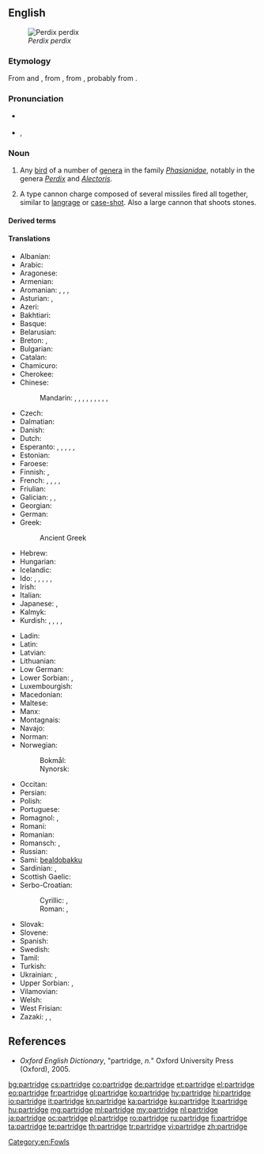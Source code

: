 ==English==
[[File:Perdix perdix (Marek Szczepanek).jpg|thumb|''Perdix perdix'']]

===Etymology===
From {{etyl|enm|en}} and {{etyl|fro|en}} {{m|fro|perdriz}}, from {{etyl|la|en}} {{m|la|perdīx||partridge}}, from {{etyl|grc|en}} {{m|grc|πέρδιξ||partridge}}, probably from {{m|grc|πέρδομαι||to [[fart]]}}.

===Pronunciation===
* {{a|UK}} {{IPA|/ˈpɑːtrɪd͡ʒ/|lang=en}}
* {{a|US}} {{enPR|pärʹtrĭj}}, {{IPA|/ˈpɑrtrɪd͡ʒ/|lang=en}}

{{wikipedia}}
===Noun===
{{en-noun|s|partridge}}

# Any [[bird]] of a number of [[genera]] in the family ''[[Phasianidae]]'', notably in the genera ''[[Perdix]]'' and ''[[Alectoris]]''.
# {{lb|en|obsolete|military}} A type cannon charge composed of several missiles fired all together, similar to [[langrage]] or [[case-shot]]. Also a large cannon that shoots stones.

====Derived terms====
{{der3
|[[Arabian partridge]]
|[[African partridge]]
|[[bamboo partridge]]
|[[Barbary partridge]]
|[[bearded partridge]]
|[[birch partridge]]
|[[blackheaded partridge]]
|[[black wood-partridge]]
|[[Bonham's partridge]]
|[[buff-breasted partridge]]
|[[California partridge]]
|[[capoeira partridge]]
|[[chukar partridge]]
|[[common partridge]]
|[[crested partridge]]
|[[crested wood partridge]]
|[[crimson-headed partridge]]
|[[Daurian partridge]]
|[[ferruginous wood partridge]]
|[[French partridge]]
|[[Gambel's partridge]]
|[[gray partridge]], [[grey partridge]]
|[[Greek partridge]]
|[[green wood partridge]]
|[[Guiana partridge]]
|[[Hey's partridge]]
|[[hill partridge]]
|[[Himalayan partridge]]
|[[Hodgson’s partridge]]
|[[Hungarian partridge]]
|[[long-billed partridge]]
|[[Madagascar partridge]]
|[[Massena partridge]]
|[[mountain partridge]]
|[[Namaqua partridge]]
|[[night partridge]]
|[[painted partridge]]
|[[partridge berry]], [[partridge-berry]], [[partridgeberry]]
|[[partridge bird]]
|[[partridge-breast]]
|[[partridge-breasted aloe]]
|[[partridge breeder]]
|[[partridge brood]]
|[[partridge bush]]
|[[partridge cane]]
|[[partridge chick]]
|[[partridge Cochin]]
|[[partridge country]]
|[[partridge dance]]
|[[partridge dove]]
|[[partridge drive]]
|[[partridge-driving]]
|[[partridge feather]]
|[[partridge fillet]]
|[[partridge hackle]]
|[[partridge hawk]]
|[[partridge-legged clover]]
|[[partridge-like]]
|[[partridge mew]]
|[[partridge-mortar]]
|[[partridge net]]
|[[partridge pea]]
|[[partridge pie]]
|[[partridge pigeon]]
|[[partridge plum]]
|[[partridge poult]]
|[[partridger]]
|[[partridge shell]]
|[[partridge shooter]]
|[[partridge shooting]]
|[[partridge-shot]]
|[[partridge tun]]
|[[partridge-vine]]
|[[partridge wing]]
|[[partridge-wood]]
|[[partridging]]
|[[Philby's partridge]]
|[[plumed partridge]]
|[[Przevalski's partridge]]
|[[red-crowned wood partridge]]
|[[red-legged partridge]], [[redlegged partridge]]
|[[Rubeho forest partridge]]
|[[rock partridge]]
|[[sand partridge]]
|[[sanguine partridge]]
|[[sea partridge]]
|[[see-see partridge]]
|[[snow partridge]]
|[[spruce partridge]]
|[[stone partridge]]
|[[swamp partridge]]
|[[Tibetan partridge]]
|[[tree partridge]]
|[[Udzungwa forest partridge]]
|[[water partridge]]
|[[white-browed partridge]]
|[[white partridge]]
|[[wood partridge]]
|lang=en}}

====Translations====
{{trans-top|any bird of the genera ''Perdix'' or ''Alectoris''}}
* Albanian: {{t+|sq|thëllëzë}}
* Arabic: {{t|ar|حَجَل|m}}
* Aragonese: {{t|an|perdiz|f}}
* Armenian: {{t+|hy|կաքավ}}
* Aromanian: {{t|rup|piturniclji|f}}, {{t|rup|pitruniclji|f}}, {{t|rup|pirdic|m}}, {{t|rup|pirdicã|f}}
* Asturian: {{t|ast|perdiz|f}}, {{t|ast|pámpana|f}}
* Azeri: {{t+|az|kəklik}}
* Bakhtiari: {{t|bqi|کوگ|sc=fa-Arab}}
* Basque: {{t+|eu|eper}}
* Belarusian: {{t|be|курапатка|f}}
* Breton: {{t|br|klujar c’hris}}, {{t+|br|klujar|f}}
* Bulgarian: {{t+|bg|яребица|f}}
* Catalan: {{t|ca|perdiu|f}}
* Chamicuro: {{t|ccc|s̈honoto}}
* Cherokee: {{t|chr|ᎫᏇ|tr=guque|sc=Cher}}
* Chinese:
*: Mandarin: {{t+|cmn|鷓鴣}}, {{t+|cmn|鹧鸪|tr=zhègū}}, {{t+|cmn|石雞}}, {{t+|cmn|石鸡|tr=shíjī}}, {{t|cmn|山鶉}}, {{t|cmn|山鹑|tr=shānchún}}, {{t+|cmn|竹雞}}, {{t+|cmn|竹鸡|tr=zhújī}}, {{t|cmn|灰山鶉}}, {{t|cmn|灰山鹑|tr=huīshānchún}}
* Czech: {{t|cs|koroptev|f}}
* Dalmatian: {{t|dlm|pernaica|f}}
* Danish: {{t+|da|agerhøne|c}}
* Dutch: {{t+|nl|patrijs|f}}
* Esperanto: {{qualifier|♂♀}} {{t|eo|perdriko}}, {{qualifier|♂}} {{t|eo|virperdriko}}, {{qualifier|♂♀}} {{t|eo|perdrikino}}, {{qualifier|♂♀ offspring}} {{t|eo|perdrikido}}, {{qualifier|♂ offspring}} {{t|eo|virperdrikido}}, {{qualifier|♀ offspring}} {{t|eo|perdrikidino}}
* Estonian: {{t|et|nurmkana}}
* Faroese: {{t|fo|akurhøna|f}}
* Finnish: {{qualifier|Perdix}} {{t+|fi|peltopyy}}, {{qualifier|Alectoria}} {{t+|fi|punapyy}}
* French: {{t+|fr|perdrix|f}}, {{t|fr|mâle de la perdrix|m}}, {{t|fr|femelle de la perdrix|f}}, {{qualifier|♂}} {{t+|fr|garbon|f}}, {{qualifier|offspring}} {{t+|fr|perdreau|m}}
* Friulian: {{t|fur|pernîs}}
* Galician: {{t|gl|perdiz charra|f}}, {{t|gl|perdiz charrela|f}}, {{t|gl|charrela|f}}
* Georgian: {{t+|ka|კაკაბი}}
* German: {{t+|de|Rebhuhn|n}}
* Greek: {{t+|el|πέρδικα|f}}
*: Ancient Greek {{t|grc|πέρδιξ}}
* Hebrew: {{t|he|חוגלה|f|alt=חוגלה \ חָגְלָה|tr=khoglá}}
* Hungarian: {{t+|hu|fogoly}}
* Icelandic: {{t|is|akurhæna|f}}
* Ido: {{qualifier|♂♀}} {{t+|io|perdriko}}, {{qualifier|♂}} {{t|io|perdrikulo}}, {{qualifier|♂♀}} {{t|io|perdrikino}}, {{qualifier|♂♀ offspring}} {{t+|io|perdrikyuno}}, {{qualifier|♂ offspring}} {{t|io|perdrikyunulo}}, {{qualifier|♀ offspring}} {{t|io|perdrikyunino}}
* Irish: {{t|ga|patraisc}}
* Italian: {{t+|it|pernice|f}}
* Japanese: {{t|ja|山鶉|tr=やまうずら, yamauzura|sc=Jpan}}, {{t|ja|ヤマウズラ|tr=yamauzura|sc=Jpan}}
* Kalmyk: {{t|xal|йотун}}
* Kurdish: {{qualifier|generic}} {{t+|ku|kew|m}}, {{qualifier|♀}} {{t+|ku|mêkew|f}}, {{qualifier|♂}} {{t+|ku|nêrekew|m}}, {{qualifier|young}} {{t+|ku|çêlekew|m|f}}, {{t+|ku|که‌و|sc=ku-Arab}}
{{trans-mid}}
* Ladin: {{t|lld|gialina da mont|f}}
* Latin: {{t|la|perdīx|m|f}}
* Latvian: {{t|lv|laukirbe}}
* Lithuanian: {{t+|lt|kurapka}}
* Low German: {{t|nds|Rapphohn|n}}
* Lower Sorbian: {{t|dsb|kurwota|f}}, {{t|dsb|kurwotka|f}}
* Luxembourgish: {{t|lb|Feldhong|n}}
* Macedonian: {{t|mk|ере́бица|f}}
* Maltese: {{t|mt|ħaġla|f}}
* Manx: {{t|gv|patrag}}
* Montagnais: {{t|moe|pineu}}
* Navajo: {{t|nv|naaʼahóóhaiłbáhí}}
* Norman: {{t|nrf|pèrdrix|f}} {{qualifier|Jersey}}
* Norwegian:
*: Bokmål: {{t|no|rapphøne|m|f}}
*: Nynorsk: {{t|nn|rapphøne|f}}
* Occitan: {{t+|oc|perditz|m}}
* Persian: {{t+|fa|کبک|tr=kabk|sc=fa-Arab}}
* Polish: {{t+|pl|kuropatwa|f}}
* Portuguese: {{t+|pt|perdiz|f}}
* Romagnol: {{t|rgn|parniz|f}}, {{t|rgn|sterna|f}}
* Romani: {{t|rom|divlio-kaini|f}}
* Romanian: {{t+|ro|potârniche|f}}
* Romansch: {{t|rm|pernisch}}, {{t|rm|pernisch grischa}}
* Russian: {{t+|ru|куропа́тка|f}}
* Sami: [[bealdobakku]]
* Sardinian: {{t|sc|perdixi cixinali}}, {{t|sc|perdighe d’abba}}
* Scottish Gaelic: {{t|gd|peurtag}}
* Serbo-Croatian:
*: Cyrillic: {{t|sh|јаребица|f|sc=Cyrl}}, {{t|sh|сквржуља|f|sc=Cyrl}}
*: Roman: {{t+|sh|jarebica|f}}, {{t|sh|skvržulja|f}}
* Slovak: {{t|sk|jarabica|f}}
* Slovene: {{t+|sl|jerebica|f}}
* Spanish: {{t+|es|perdiz|f}}
* Swedish: {{t+|sv|rapphöna|c}}
* Tamil: {{t+|ta|கௌதாரி|tr=kautāti}}
* Turkish: {{t+|tr|keklik}}
* Ukrainian: {{t|uk|куріпка сіра|f}}, {{t|uk|сiра курiпка|f}}
* Upper Sorbian: {{t|hsb|kurotwa|f}}, {{t|hsb|kurwota|f}}
* Vilamovian: {{t|wym|raubhün}}
* Welsh: {{t|cy|petris|m|f|alt=petrisen}}
* West Frisian: {{t|fy|patriis}}
* Zazaki: {{t|zza|zerec}}, {{t|zza|sherec}}, {{t|zza|zaranc}}
{{trans-bottom}}

==References==
* ''Oxford English Dictionary'', "partridge, ''n.''" Oxford University Press (Oxford), 2005.

[[Category:en:Fowls]]

[[bg:partridge]]
[[cs:partridge]]
[[co:partridge]]
[[de:partridge]]
[[et:partridge]]
[[el:partridge]]
[[eo:partridge]]
[[fr:partridge]]
[[gl:partridge]]
[[ko:partridge]]
[[hy:partridge]]
[[hi:partridge]]
[[io:partridge]]
[[it:partridge]]
[[kn:partridge]]
[[ka:partridge]]
[[ku:partridge]]
[[lt:partridge]]
[[hu:partridge]]
[[mg:partridge]]
[[ml:partridge]]
[[my:partridge]]
[[nl:partridge]]
[[ja:partridge]]
[[oc:partridge]]
[[pl:partridge]]
[[ro:partridge]]
[[ru:partridge]]
[[fi:partridge]]
[[ta:partridge]]
[[te:partridge]]
[[th:partridge]]
[[tr:partridge]]
[[vi:partridge]]
[[zh:partridge]]